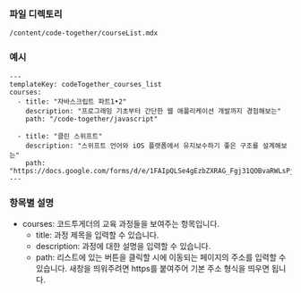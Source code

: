 ### 파일 디렉토리

`/content/code-together/courseList.mdx`

### 예시

```
---
templateKey: codeTogether_courses_list
courses:
  - title: "자바스크립트 파트1•2"
    description: "프로그래밍 기초부터 간단한 웹 애플리케이션 개발까지 경험해보는"
    path: "/code-together/javascript"

  - title: "클린 스위프트"
    description: "스위프트 언어와 iOS 플랫폼에서 유지보수하기 좋은 구조를 설계해보는"
    path: "https://docs.google.com/forms/d/e/1FAIpQLSe4gEzbZXRAG_Fgj31QOBvaRWLsPjb9NqaXqsLcZN7meLSvQA/viewform"
---

```

### 항목별 설명

- courses: 코드투게더의 교육 과정들을 보여주는 항목입니다.
  - title: 과정 제목을 입력할 수 있습니다.
  - description: 과정에 대한 설명을 입력할 수 있습니다.
  - path: 리스트에 있는 버튼을 클릭할 시에 이동되는 페이지의 주소를 입력할 수 있습니다. 새창을 띄워주려면 https를 붙여주어 기본 주소 형식을 띄우면 됩니다.
